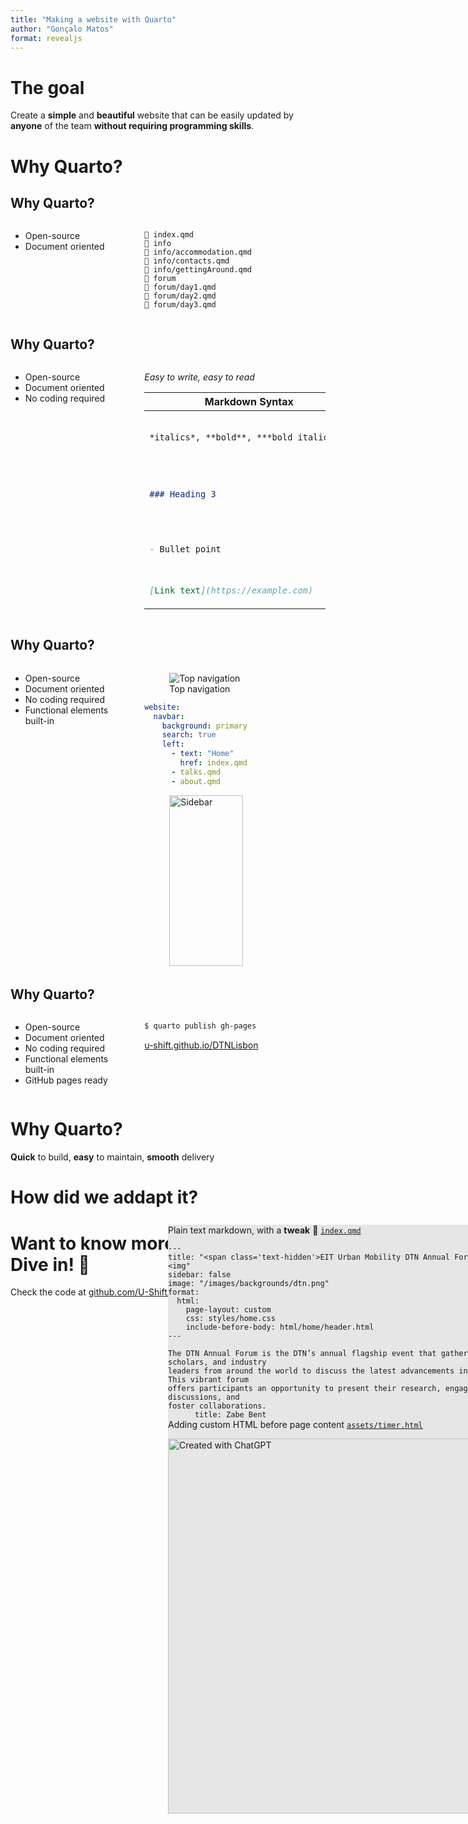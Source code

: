 ```yaml
---
title: "Making a website with Quarto"
author: "Gonçalo Matos"
format: revealjs
---
```


# {background-iframe="https://www.dtnlisbon.pt/"}

# The goal

Create a **simple** and **beautiful** website that can be easily updated by **anyone** of the team **without requiring programming skills**. 

# Why Quarto? {auto-animate=true .smaller}


## Why Quarto? {auto-animate=true .smaller}

:::: {.columns}
::: {.column width="40%"}
::: {.incremental}
- Open-source
- Document oriented
:::
:::

::: {.column width="60%"}
::: {.fragment}
```
📄 index.qmd
📁 info
📄 info/accommodation.qmd
📄 info/contacts.qmd
📄 info/gettingAround.qmd
📁 forum
📄 forum/day1.qmd
📄 forum/day2.qmd
📄 forum/day3.qmd
```
:::
:::
:::

## Why Quarto? {auto-animate=true .smaller}

:::: {.columns}
::: {.column width="40%"}
- Open-source
- Document oriented
- No coding required
:::

::: {.column width="60%"}
::: {.fragment}

*Easy to write, easy to read*
 
+-----------------------------------------+-----------------------------------------+
| Markdown Syntax                         | Output                                  |
+=========================================+=========================================+
| ``` markdown                            | *italics*, **bold**, ***bold italics*** |
| *italics*, **bold**, ***bold italics*** |                                         |
| ```                                     |                                         |
+-----------------------------------------+-----------------------------------------+
| ``` markdown                            | ### Heading 3                           |
| ### Heading 3                           |                                         |
| ```                                     |                                         |
+-----------------------------------------+-----------------------------------------+
| ``` markdown                            | - Bullet point                          |
| - Bullet point                          |                                         |
| ```                                     |                                         |
+-----------------------------------------+-----------------------------------------+
| ``` markdown                            | [Link text](https://example.com)        |
| [Link text](https://example.com)        |                                         |
| ```                                     |                                         |
+-----------------------------------------+-----------------------------------------+
:::
:::
:::


## Why Quarto? {auto-animate=true .smaller}

:::: {.columns}
::: {.column width="40%"}
- Open-source
- Document oriented
- No coding required
- Functional elements built-in
:::

::: {.column width="60%"}
::: {.r-stack}

:::{.fragment .fade-in-then-out}
![Top navigation](https://quarto.org/docs/websites/images/nav-bar.png)

```yaml
website:
  navbar:
    background: primary
    search: true
    left:
      - text: "Home"
        href: index.qmd
      - talks.qmd
      - about.qmd 
```
:::

:::{.fragment .fade-in-then-out}
![Sidebar](https://quarto.org/docs/websites/images/nav-side-floating.png){width="75%"}
```yaml
website:
  sidebar:
    style: "docked"
    search: true
    contents:
      - text: "Introduction"
        href: introduction.qmd
```
:::

:::{.fragment .fade-in-then-out}
![Built-in search](https://quarto.org/docs/websites/images/navbar-overlay.png)

```yaml
website:
  navbar:
    search: true
```
:::

:::
:::
:::

## Why Quarto? {auto-animate=true .smaller}

:::: {.columns}
::: {.column width="40%"}
- Open-source
- Document oriented
- No coding required
- Functional elements built-in
- GitHub pages ready
:::

::: {.column width="60%"}
::: {.fragment}
```bash
$ quarto publish gh-pages
```

[u-shift.github.io/DTNLisbon](http://u-shift.github.io/DTNLisbon)
:::
:::
:::


# Why Quarto? {auto-animate=true .smaller}

**Quick** to build, **easy** to maintain, **smooth** delivery


# How did we addapt it?

## {.smaller background-iframe="https://www.dtnlisbon.pt/info/venue.html" auto-animate=true}

::: {.r-stack style="position: absolute; top: 50%; left: 50%;"}

::: {.fragment .fade-in-then-out style="background: #e6e6e6"}
Plain text markdown [`info/venue.qmd`](https://github.com/U-Shift/DTNlisbon/blob/main/info/venue.qmd){target="_blank"}

```qmd
---
title: "Venue"
format:
  html:
    css: ../styles/info.css

---

The DTN Annual Forum 2025 will be hosted at Institute of Geography and Spatial Planning (IGOT). 
It is located in the heart of Lisbon city and inside University of Lisbon campus, accessible by 
several transport modes. For more details on how to [get to Lisbon](/info/gettingToLisbon.html), 
[to the venue](/info/gettingHere.html) and [around the city](/info/gettingAround.html), check the
respective pages.

![](https://www.igot.ulisboa.pt/sites/default/files/styles/imagem_banner_grande/public/images/
image_focal_point/2022-09/258-9487dbb71c4495cae503c1c2fc4f2c68.png?h=7097b478&itok=jzGbW0-5)
{.preview-image}
```


:::


::: {.fragment .fade-in-then-out style="background: #e6e6e6"}
Sidebar for simpler navigation [`_quarto.yml`](https://github.com/U-Shift/DTNlisbon/blob/main/_quarto.yml){target="_blank"}

```yaml
website:
  sidebar:
    - id: info
      title: "Practical info"
      collapse-level: 2
      contents:
        - info/venue.qmd
        - info/gettingHere.qmd
        - info/gettingAround.qmd
        - info/gettingToLisbon.qmd
        - info/accommodation.qmd
        - info/guides.qmd
```
:::

::: {.fragment style="background: #e6e6e6"}
Style improvements [`styles/theme.scss`](https://github.com/U-Shift/DTNlisbon/blob/main/styles/theme.scss){target="_blank"}

```css
.sidebar-item {
    border: 1px solid #cd7eabff;
    border-radius: 32px;
    padding: 6px;
    padding-left: 12px;
    text-wrap: wrap;

    &:has(a.active) {background-color: #cd7eabff;}
    &:has(a.active) .sidebar-item-text span {color: #ffffff!important;}
    &:hover{text-decoration: underline;}

    .active {font-weight: bold;}

    .sidebar-item-text {
        span {color: black!important;}
    }
}
```
:::

:::


## {.smaller background-iframe="https://www.dtnlisbon.pt/forum/day1.html" auto-animate=true}

::: {.r-stack style="position: absolute; top: 50%; left: 50%;"}

::: {.fragment .fade-in-then-out style="background: #e6e6e6"}
Plain text markdown [`forum/day1`](https://github.com/U-Shift/DTNlisbon/blob/main/forum/day1.qmd){target="_blank"}

```qmd
---
title: 10th Sept. (Wednesday)
image: "/images/backgrounds/dtn.png"
format:
  html:
    css: ../styles/schedule.css
---

| |  |
| --- | ---- |
| 8:00 - 9:00 | <span class="event-outline-blue"></span> Registration / coffee
| 9:00        | <span class="event-outline-blue"></span> Welcome 
| 09:30       | <span class="event-filled-green"></span> Think! Data won’t tell the full
| 10:15       | <span class="event-outline-blue"></span> Coffee break 
| 10:45       | <span class="event-filled-orange size-2"></span> PhD poster pitching 
| 12:15       | <span class="event-outline-blue"></span> Lunch           |
| 14:00       | <span class="event-filled-blue size-2"></span> Lisbon Public Transit Experience
```
:::

::: {.fragment style="background: #e6e6e6"}
Style improvements [`styles/schedule.css`](https://github.com/U-Shift/DTNlisbon/blob/main/styles/schedule.css){target="_blank"}

```css
table td:has(.event-outline-blue) {
    border: 1px solid #0798C6 !important;
}
table td:has(.event-filled-green) {
    background-color: #9Cb380 !important;
    color: #fff!important;
}
table td:has(.event-filled-orange) {
    background-color: #FF7F51 !important;
    color: #fff;
}
table td:has(.event-filled-blue) {
    color: #fff!important;
    background-color: #0798C6 !important;
}
```
:::

:::

## {.smaller background-iframe="https://www.dtnlisbon.pt/speakers/" auto-animate=true}

::: {.r-stack style="position: absolute; top: 50%; left: 50%;"}

::: {.fragment style="background: #e6e6e6"}
Plain text markdown based on [built-in listing feature](https://quarto.org/docs/websites/website-listings.html#listing-types){target="_blank"} [`speakers/index.qmd`](https://github.com/U-Shift/DTNlisbon/blob/main/speakers/index.qmd){target="_blank"}

```qmd
---
title: "Speakers"
image: "/images/backgrounds/dtn.png"

format:
  html:
    css: ../styles/speakers.css

listing:
    type: grid
    contents:
    - path: /speakers/jcosteira.html
      image: https://isr.tecnico.ulisboa.pt/jcosteira.jpg
      title: João Paulo Costeira
      description: ""
      categories: []

    - path: /speakers/zbent.html
      image: https://nacto.org/wp-content/uploads/Bent-sq.jpg
      title: Zabe Bent
      description: ""
      categories: []
---
```
:::

:::

## {.smaller background-iframe="https://www.dtnlisbon.pt" auto-animate=true}

::: {.r-stack style="position: absolute; top: 50%; left: 50%;"}

::: {.fragment .fade-in-then-out style="background: #e6e6e6"}
Plain text markdown, with a **tweak** 🤫 [`index.qmd`](https://github.com/U-Shift/DTNlisbon/blob/main/index.qmd){target="_blank"}

```qmd
---
title: "<span class='text-hidden'>EIT Urban Mobility DTN Annual Forum 2025</span><img"
sidebar: false
image: "/images/backgrounds/dtn.png"
format:
  html:
    page-layout: custom
    css: styles/home.css
    include-before-body: html/home/header.html
---

The DTN Annual Forum is the DTN’s annual flagship event that gathers experts, scholars, and industry
leaders from around the world to discuss the latest advancements in urban mobility. This vibrant forum
offers participants an opportunity to present their research, engage in insightful discussions, and
foster collaborations.
```
:::

::: {.fragment style="background: #e6e6e6"}
Adding custom HTML before page content [`assets/timer.html`](https://github.com/U-Shift/DTNlisbon/blob/main/html/assets/timer.html){target="_blank"}

[![Created with ChatGPT](images/chatgpt_timer.png){width="600px"}](https://chatgpt.com/c/682efe71-f474-800d-b7aa-71cf2938731e){target="_blank"}

:::

:::


# Want to know more? 👀<br/>Dive in! 🤿

Check the code at [github.com/U-Shift/DTNlisbon](https://github.com/U-Shift/DTNlisbon){target="_blank"}


